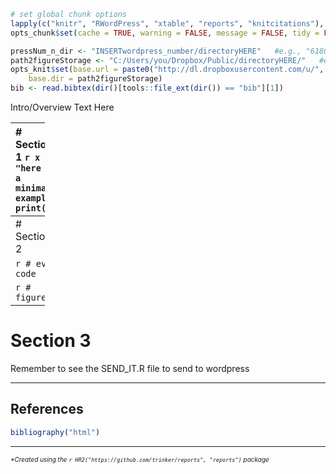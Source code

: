 ```r
# set global chunk options
lapply(c("knitr", "RWordPress", "xtable", "reports", "knitcitations"), require, character.only = T)
opts_chunk$set(cache = TRUE, warning = FALSE, message = FALSE, tidy = FALSE)

pressNum_n_dir <- "INSERTwordpress_number/directoryHERE"   #e.g., "61803503/wp/"
path2figureStorage <- "C:/Users/you/Dropbox/Public/directoryHERE/"   #e.g., "C:/Users/trinker/Dropbox/Public/wp/"
opts_knit$set(base.url = paste0("http://dl.dropboxusercontent.com/u/", pressNum_n_dir),
    base.dir = path2figureStorage)
bib <- read.bibtex(dir()[tools::file_ext(dir()) == "bib"][1])
```
Intro/Overview Text Here

-------
# Section 1
```r
x <- "here is a minimal example"
print(x)
```

-------
# Section 2

```r
# eval code
```

```r
# figures
```

-------
# Section 3

Remember to see the SEND_IT.R file to send to wordpress

------
## References
```r
bibliography("html") 
```

<hr><em><font size="1">*Created using the `r HR2("https://github.com/trinker/reports", "reports")` package</font></em>

